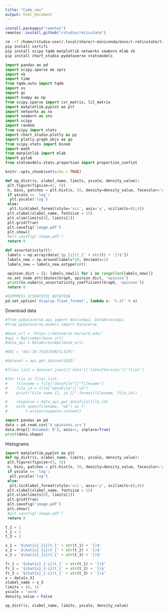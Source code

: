```yaml
---
title: "Code_rev"
output: html_document
---
```


```r
install.packages("remotes")
remotes::install_github("rstudio/reticulate")
```

```bash
rm -rf /home/rstudio-user/.local/share/r-miniconda/envs/r-reticulate/lib/python3.6/site-packages/certifi*
pip install certifi
pip install scipy tqdm matplotlib networkx seaborn mlab vk
pip install chart_studio pydataverse statsmodels
```


```python
import pandas as pd
import scipy.sparse as sprs
import vk
import time
from tqdm.auto import tqdm
import os
import gc
import numpy as np
from scipy.sparse import csr_matrix, lil_matrix
import matplotlib.pyplot as plt
import networkx as nx
import seaborn as sns
import scipy
import random
from scipy import stats
import chart_studio.plotly as py
import plotly.graph_objs as go
from scipy.stats import binom
import math
from matplotlib import mlab
import pylab
from statsmodels.stats.proportion import proportion_confint
```

```r
knitr::opts_chunk$set(echo = TRUE)
```

```python
def op_distr(x, xlabel_name, limits, yscale, density_value):
 plt.figure(figsize=(5, 5))
 n, bins, patches = plt.hist(x, 50, density=density_value, facecolor='grey')
 if yscale == 'log':
  plt.yscale('log')
 else:
  plt.ticklabel_format(style='sci', axis='y', scilimits=(0,0))
 plt.xlabel(xlabel_name, fontsize = 15)
 plt.xlim(limits[0], limits[1])
 plt.grid(True)
 plt.savefig('image.pdf')
 plt.show()
 #plt.savefig('image.pdf')
 return 0

def assortativity(t):
 labels = np.array(data['$p_{i}(t_{' + str(t) + '})$'])
 labels_new = np.around(labels*10, decimals=1)
 labels_new = labels_new.astype(int)

 opinion_dict = {i: labels_new[i] for i in range(len(labels_new))}
 nx.set_node_attributes(Graph, opinion_dict, 'opinion')
 print(nx.numeric_assortativity_coefficient(Graph, 'opinion'))
 return 0
```
```python
#SUPPRESS SCIENTIFIC NOTATION
pd.set_option('display.float_format', lambda x: '%.2f' % x)
```

Download data
```python

#from pyDataverse.api import NativeApi, DataAccessApi
#from pyDataverse.models import Dataverse

#base_url = 'https://dataverse.harvard.edu/'
#api = NativeApi(base_url)
#data_api = DataAccessApi(base_url)

#DOI = "doi:10.7910/DVN/CLI1PC"

#dataset = api.get_dataset(DOI)

#files_list = dataset.json()['data']['latestVersion']['files']

#for file in files_list:
#    filename = file["dataFile"]["filename"]
#    file_id = file["dataFile"]["id"]
#    print("File name {}, id {}".format(filename, file_id))

#    response = data_api.get_datafile(file_id)
#    with open(filename, "wb") as f:
#        f.write(response.content)

```
```python
import pandas as pd
data = pd.read_csv('X_opinions.scv')
data.drop(['Unnamed: 0'], axis=1, inplace=True)
print(data.shape)
```
Histograms
```python
import matplotlib.pyplot as plt
def op_distr(x, xlabel_name, limits, yscale, density_value):
 plt.figure(figsize=(5, 5))
 n, bins, patches = plt.hist(x, 50, density=density_value, facecolor='grey')
 if yscale == 'log':
  plt.yscale('log')
 else:
  plt.ticklabel_format(style='sci', axis='y', scilimits=(0,0))
 plt.xlabel(xlabel_name, fontsize = 15)
 plt.xlim(limits[0], limits[1])
 plt.grid(True)
 plt.savefig('image.pdf')
 plt.show()
 #plt.savefig('image.pdf')
 return 0

t_1 = 1
t_2 = 2
t_3 = 3

x_1 = '$\hat{x}_{i}(t_{' + str(t_1) + '})$'
x_2 = '$\hat{x}_{i}(t_{' + str(t_2) + '})$'
x_3 = '$\hat{x}_{i}(t_{' + str(t_3) + '})$'

fr_1 = '$\hat{x}_{-i}(t_{' + str(t_1) + '})$'
fr_2 = '$\hat{x}_{-i}(t_{' + str(t_2) + '})$'
fr_3 = '$\hat{x}_{-i}(t_{' + str(t_3) + '})$'
x = data[x_3]
xlabel_name = x_3
limits = (0, 1)
yscale = 'norm'
density_value = False

op_distr(x, xlabel_name, limits, yscale, density_value)
```


